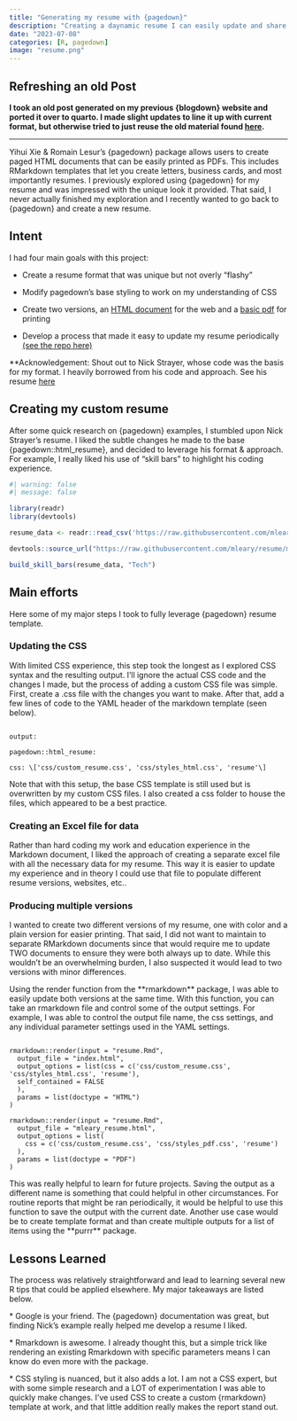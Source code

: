```yaml
---
title: "Generating my resume with {pagedown}"
description: "Creating a daynamic resume I can easily update and share with R, {pagedown}, and some basic {rmarkdown} functionality,"
date: "2023-07-08"
categories: [R, pagedown]
image: "resume.png"
---
```


## Refreshing an old Post

**I took an old post generated on my previous {blogdown} website and ported it over to quarto. I made slight updates to line it up with current format, but otherwise tried to just reuse the old material found [here](https://github.com/mleary/blogdown/blob/main/content/blog/2020-01-04-pagedown_resume.Rmd).**

<hr>

Yihui Xie & Romain Lesur's {pagedown} package allows users to create paged HTML documents that can be easily printed as PDFs. This includes RMarkdown templates that let you create letters, business cards, and most importantly resumes. I previously explored using {pagedown} for my resume and was impressed with the unique look it provided. That said, I never actually finished my exploration and I recently wanted to go back to {pagedown} and create a new resume.

## Intent

I had four main goals with this project:

-   Create a resume format that was unique but not overly "flashy"

-   Modify pagedown's base styling to work on my understanding of CSS

-   Create two versions, an [HTML document](https://mleary.github.io/resume/){target="_blank"} for the web and a [basic pdf](https://github.com/mleary/resume/blob/main/mleary_resume.pdf){target="_blank"} for printing

-   Develop a process that made it easy to update my resume periodically [(see the repo here)](https://github.com/mleary/resume){target="_blank"}

\*\*Acknowledgement: Shout out to Nick Strayer, whose code was the basis for my format. I heavily borrowed from his code and approach. See his resume [here](http://nickstrayer.me/cv/)

## Creating my custom resume

After some quick research on {pagedown} examples, I stumbled upon Nick Strayer's resume. I liked the subtle changes he made to the base {pagedown::html_resume}, and decided to leverage his format & approach. For example, I really liked his use of "skill bars" to highlight his coding experience.

```r
#| warning: false
#| message: false

library(readr)
library(devtools)

resume_data <- readr::read_csv('https://raw.githubusercontent.com/mleary/resume/main/data/skill_data.csv')

devtools::source_url("https://raw.githubusercontent.com/mleary/resume/master/helper_functions.R")

build_skill_bars(resume_data, "Tech")


```

## Main efforts

Here some of my major steps I took to fully leverage {pagedown} resume template.

### Updating the CSS

With limited CSS experience, this step took the longest as I explored CSS syntax and the resulting output. I'll ignore the actual CSS code and the changes I made, but the process of adding a custom CSS file was simple. First, create a .css file with the changes you want to make. After that, add a few lines of code to the YAML header of the markdown template (seen below).

```         

output:

pagedown::html_resume:

css: \['css/custom_resume.css', 'css/styles_html.css', 'resume'\]
```

Note that with this setup, the base CSS template is still used but is overwritten by my custom CSS files. I also created a css folder to house the files, which appeared to be a best practice.

### Creating an Excel file for data

Rather than hard coding my work and education experience in the Markdown document, I liked the approach of creating a separate excel file with all the necessary data for my resume. This way it is easier to update my experience and in theory I could use that file to populate different resume versions, websites, etc..

### Producing multiple versions

I wanted to create two different versions of my resume, one with color and a plain version for easier printing. That said, I did not want to maintain to separate RMarkdown documents since that would require me to update TWO documents to ensure they were both always up to date. While this wouldn't be an overwhelming burden, I also suspected it would lead to two versions with minor differences.

Using the render function from the \*\*rmarkdown\*\* package, I was able to easily update both versions at the same time. With this function, you can take an rmarkdown file and control some of the output settings. For example, I was able to control the output file name, the css settings, and any individual parameter settings used in the YAML settings.

```         

rmarkdown::render(input = "resume.Rmd",
  output_file = "index.html",
  output_options = list(css = c('css/custom_resume.css', 'css/styles_html.css', 'resume'),
  self_contained = FALSE
  ),
  params = list(doctype = "HTML")
)

rmarkdown::render(input = "resume.Rmd",
  output_file = "mleary_resume.html",
  output_options = list(
    css = c('css/custom_resume.css', 'css/styles_pdf.css', 'resume')
  ),
  params = list(doctype = "PDF")
)
```

This was really helpful to learn for future projects. Saving the output as a different name is something that could helpful in other circumstances. For routine reports that might be ran periodically, it would be helpful to use this function to save the output with the current date. Another use case would be to create template format and than create multiple outputs for a list of items using the \*\*purrr\*\* package.

## Lessons Learned

The process was relatively straightforward and lead to learning several new R tips that could be applied elsewhere. My major takeaways are listed below.

\* Google is your friend. The {pagedown} documentation was great, but finding Nick's example really helped me develop a resume I liked.

\* Rmarkdown is awesome. I already thought this, but a simple trick like rendering an existing Rmarkdown with specific parameters means I can know do even more with the package.

\* CSS styling is nuanced, but it also adds a lot. I am not a CSS expert, but with some simple research and a LOT of experimentation I was able to quickly make changes. I've used CSS to create a custom {rmarkdown} template at work, and that little addition really makes the report stand out.
